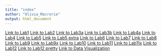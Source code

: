 ```yaml
---
title: "index"
author: "Olivia_Macrorie"
output: html_document
---
```

[Link to Lab1 ](Lab1_redo.html)
[Link to Lab2](Lab2.html)
[Link to Lab3a](Lab3a.html)
[Link to Lab3b](Lab3b.html)
[Link to Lab4a](Lab4a.html)
[Link to Lab4](Lab4.html)
[Link to Lab5](Lab5_usethisone.Rmd)
[Link to Lab5 extra](Lab5_extra.Rmd)
[Link to Lab6](Lab6.html)
[Link to Lab7](Lab7_usethisone.html) 
[Link to Lab8](Lab8.html)
[Link to Lab9](Lab9.html)
[Link to Lab9x](Lab9x.html)
[Link to Lab10](Lab10.html)
[Link to Lab11](Lab11.html)
[Link to Lab11x](Lab11x.html)
[Link to Lab12](Lab12.html)
[Link to Lab12 pretty](Lab12_pretty.html)
[Link to Data Visualization](Data_Visualization.html)

